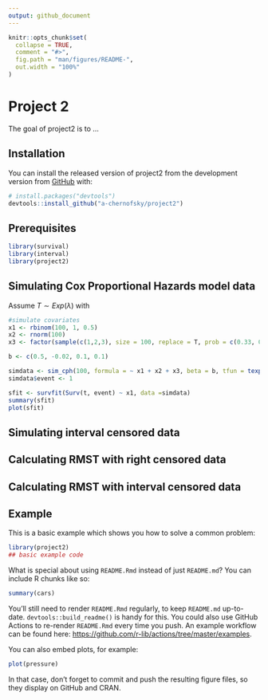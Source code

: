 ```yaml
---
output: github_document
---
```


<!-- README.md is generated from README.Rmd. Please edit that file -->

```r
knitr::opts_chunk$set(
  collapse = TRUE,
  comment = "#>",
  fig.path = "man/figures/README-",
  out.width = "100%"
)
```

# Project 2

<!-- badges: start -->
<!-- badges: end -->

The goal of project2 is to ...

## Installation

You can install the released version of project2 from the development version from [GitHub](https://github.com/) with:

``` r
# install.packages("devtools")
devtools::install_github("a-chernofsky/project2")
```

## Prerequisites

```r

library(survival)
library(interval)
library(project2)

```


## Simulating Cox Proportional Hazards model data

Assume $T \sim Exp(\lambda)$ with 
```r
#simulate covariates
x1 <- rbinom(100, 1, 0.5)
x2 <- rnorm(100)
x3 <- factor(sample(c(1,2,3), size = 100, replace = T, prob = c(0.33, 0.33, 0.33)))

b <- c(0.5, -0.02, 0.1, 0.1)

simdata <- sim_cph(100, formula = ~ x1 + x2 + x3, beta = b, tfun = texp(0.1))
simdata$event <- 1

sfit <- survfit(Surv(t, event) ~ x1, data =simdata)
summary(sfit)
plot(sfit)
```

## Simulating interval censored data

## Calculating RMST with right censored data

## Calculating RMST with interval censored data

## Example

This is a basic example which shows you how to solve a common problem:

```r
library(project2)
## basic example code
```

What is special about using `README.Rmd` instead of just `README.md`? You can include R chunks like so:

```r
summary(cars)
```

You'll still need to render `README.Rmd` regularly, to keep `README.md` up-to-date. `devtools::build_readme()` is handy for this. You could also use GitHub Actions to re-render `README.Rmd` every time you push. An example workflow can be found here: <https://github.com/r-lib/actions/tree/master/examples>.

You can also embed plots, for example:

```r
plot(pressure)
```

In that case, don't forget to commit and push the resulting figure files, so they display on GitHub and CRAN.
